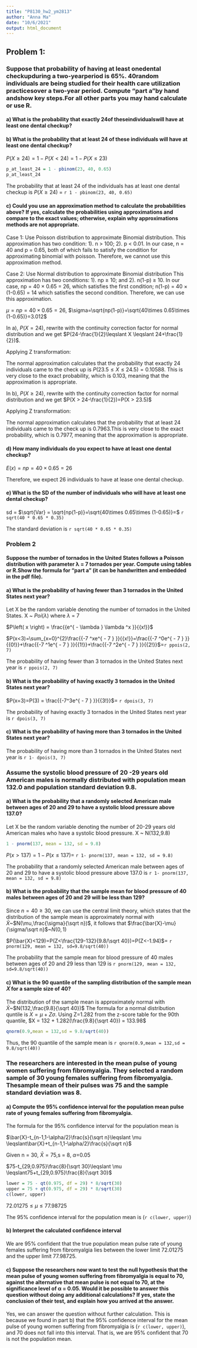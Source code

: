 ```yaml
---
title: "P8130_hw2_ym2813"
author: "Anna Ma"
date: "10/6/2021"
output: html_document
---
```


## Problem 1:
### Suppose that probability of having at least onedental checkupduring a two-yearperiod is 65%. 40random individuals are being studied for their health care utilization practicesover a two-year period. Compute “part a”by hand andshow key steps.For all other parts you may hand calculate or use R.

#### a) What is the probability that exactly 24of theseindividualswill have at least one dental checkup?








#### b) What is the probability that at least 24 of these individuals will have at least one dental checkup?

  $P(X \geqslant 24) = 1 - P(X < 24) = 1 - P(X \leqslant 23)$
 
```r
p_at_least_24 = 1 - pbinom(23, 40, 0.65)
p_at_least_24
```

   The probability that at least 24 of the individuals has at least one dental checkup is $P(X \geqslant 24)$ = `r 1 - pbinom(23, 40, 0.65)`

#### c) Could you use an approximation method to calculate the probabilities above? If yes, calculate the probabilities using approximations and compare to the exact values; otherwise, explain why approximations methods are not appropriate.

Case 1: Use Poisson distribution to approximate Binomial distribution. This approximation has two condition: 1). n > 100; 2). p < 0.01. 
In our case, n = 40 and p = 0.65, both of which fails to satisfy the condition for approximating binomial with poisson. Therefore, we cannot use this approximation method. 

Case 2: Use Normal distribution to approximate Binomial distribution
This approximation has two conditions: 1). np $\geqslant$ 10; and 2). n(1-p) $\geqslant$ 10.
In our case, np = 40 $\times$ 0.65 = 26, which satisfies the first condition; n(1-p) = 40 $\times$ (1-0.65) = 14 which satisfies the second condition. Therefore, we can use this approximation. 

$\mu = np = 40 \times 0.65=26$, $\sigma=\sqrt{np(1-p)}=\sqrt{40\times 0.65\times (1-0.65)}=3.012$

In a), $P(X=24)$, rewrite with the continuity correction factor for normal distribution and we get $P(24-\frac{1}{2}\leqslant X \leqslant 24+\frac{1}{2})$. 

Applying Z transformation:
\begin{equation} 
\begin{split}
P(24-\frac{1}{2}\leqslant X \leqslant 24+\frac{1}{2}) 
& = P(\frac{23.5-26}{3.02}\leqslant Z \leqslant \frac{24.5-26}{3.02}) \\
 & = P(-0.83 \leqslant Z\leqslant-0.497)\\
 & = P(0.497)-P(0.83)\\
 & = `r pnorm(24.5, mean = 26, sd = sqrt(9.1)) - pnorm(23.5, mean = 26, sd = sqrt(9.1))`
\end{split}
\end{equation}

The normal approximation calculates that the probability that exactly 24 individuals came to the check up is $P(23.5\leqslant X \leqslant 24.5) = 0.10588$. This is very close to the exact probability, which is 0.103, meaning that the approximation is appropriate.

In b), $P(X \geqslant 24)$, rewrite with the continuity correction factor for normal distribution and we get
$P(X > 24-\frac{1}{2})=P(X > 23.5)$

Applying Z transformation:
\begin{equation} 
\begin{split}
P(X > 23.5)
 & = P(Z > \frac{23.5-26}{3.02} \\
 & = P(Z > -0.83)\\
 & = 1-P(Z \leqslant -0.83)
 & = `r 1- pnorm(23.5, mean = 26, sd = sqrt(9.1))`
\end{split}
\end{equation}

The normal approximation calculates that the probability that at least 24 individuals came to the check up is 0.7963.This is very close to the exact probability, which is 0.7977, meaning that the approximation is appropriate.

#### d) How many individuals do you expect to have at least one dental checkup?

$E(x)= np = 40 \times 0.65 = 26$

Therefore, we expect 26 individuals to have at lease one dental checkup. 

#### e) What is the SD of the number of individuals who will have at least one dental checkup?

sd = $\sqrt{Var} = \sqrt{np(1-p)}=\sqrt{40\times 0.65\times (1-0.65)}=$ `r sqrt(40 * 0.65 * 0.35)` 

The standard deviation is `r sqrt(40 * 0.65 * 0.35)` 

### Problem 2
#### Suppose the number of tornados in the United States follows a Poisson distribution with parameter λ = 7 tornados per year. Compute using tables or R.Show the formula for “part a” (it can be handwritten and embedded in the pdf file).

#### a) What is the probability of having fewer than 3 tornados in the United States next year?
Let X be the random variable denoting the number of tornados in the United States. X ~ _Poi_($\lambda$) where $\lambda$ = 7

$P\left( x \right) = \frac{{e^{ - \lambda } \lambda ^x }}{{x!}}$ 

$P(x<3)=\sum_{x=0}^{2}\frac{{-7 ^xe^{ - 7 } }}{{x!}}=\frac{{-7 ^0e^{ - 7 } }}{{0!}}+\frac{{-7 ^1e^{ - 7 } }}{{1!}}+\frac{{-7 ^2e^{ - 7 } }}{{2!}}$=`r ppois(2, 7)`

The probability of having fewer than 3 tornados in the United States next year is `r ppois(2, 7)`

#### b) What is the probability of having exactly 3 tornados in the United States next year?

$P(x=3)=P(3) = \frac{{-7^3e^{ - 7 }  }}{{3!}}$= `r dpois(3, 7)`

The probability of having exactly 3 tornados in the United States next year is `r dpois(3, 7)`

#### c) What is the probability of having more than 3 tornados in the United States next year?

\begin{equation} 
\begin{split}
P(X > 3)
 & = 1- P(x\leqslant 3) \\
 & = 1-\sum_{x=0}^{3}\frac{{-7 ^xe^{ - 7 } }}{{x!}}\\
 & = 1-(\frac{{-7 ^0e^{ - 7 } }}{{0!}}+\frac{{-7 ^1e^{ - 7 } }}{{1!}}+\frac{{-7 ^2e^{ - 7 } }}{{2!}}+\frac{{-7 ^3e^{ - 3 } }}{{3!}})\\
 & = `r 1-ppois(3, 7)`
\end{split}
\end{equation}

The probability of having more than 3 tornados in the United States next year is `r 1- dpois(3, 7)`

### Assume the systolic blood pressure of 20 -29 years old American males is normally distributed with population mean 132.0 and population standard deviation 9.8. 

#### a) What is the probability that a randomly selected American male between ages of 20 and 29 to have a systolic blood pressure above 137.0?

Let X be the random variable denoting the number of 20-29 years old American males who have a systolic blood pressure. X ~ N(132,9.8)

```r
1 - pnorm(137, mean = 132, sd = 9.8)
```

$P(x>137)=1-P(x\leqslant137)$= `r 1- pnorm(137, mean = 132, sd = 9.8)`
 
The probability that a randomly selected American male between ages of 20 and 29 to have a systolic blood pressure above 137.0 is `r 1- pnorm(137, mean = 132, sd = 9.8)`

#### b) What is the probability that the sample mean for blood pressure of 40 males between ages of 20 and 29 will be less than 129?

Since $n=40\geqslant30$, we can use the central limit theory, which states that the distribution of the sample mean is approximately normal with $\bar{X}$~$N(\mu,\frac{\sigma}{\sqrt n})$, it follows that 
$\frac{\bar{X}-\mu}{\sigma/\sqrt n}$~$N(0,1)$

$P(\bar{X}<129)=P(Z<\frac{129-132}{9.8/\sqrt 40})=P(Z<-1.94)$= `r pnorm(129, mean = 132, sd=9.8/sqrt(40))`

The probability that the sample mean for blood pressure of 40 males between ages of 20 and 29 less than 129 is `r pnorm(129, mean = 132, sd=9.8/sqrt(40))`

#### c) What is the 90 quantile of the sampling distribution of the sample mean 𝑋 for a sample size of 40?

The distribution of the sample mean is approximately normal with $\bar{X}$~$N(132,\frac{9.8}{\sqrt 40})$
The formula for a normal distribution quntile is $X = \mu + Z\sigma$.
Using Z=1.282 from the z-score table for the 90th quantile, $X = 132 + 1.282(\frac{9.8}{\sqrt 40}) = 133.98$

```r
qnorm(0.9,mean = 132,sd = 9.8/sqrt(40))
```

Thus, the 90 quantile of the sample mean is `r qnorm(0.9,mean = 132,sd = 9.8/sqrt(40))`

### The researchers are interested in the mean pulse of young women suffering from fibromyalgia. They selected a random sample of 30 young females suffering from fibromyalgia. Thesample mean of their pulses was 75 and the sample standard deviation was 8. 

#### a) Compute the 95% confidence interval for the population mean pulse rate of young females suffering from fibromyalgia.

The formula for the 95% confidence interval for the population mean is 

$\bar{X}-t_{n-1,1-\alpha/2}\frac{s}{\sqrt n}\leqslant \mu \leqslant\bar{X}+t_{n-1,1-\alpha/2}\frac{s}{\sqrt n}$

Given n = 30, $\bar{X}=75$,s = 8, $\alpha$=0.05 

$75-t_{29,0.975}\frac{8}{\sqrt 30}\leqslant \mu \leqslant75+t_{29,0.975}\frac{8}{\sqrt 30}$ 

```r
lower = 75 - qt(0.975, df = 29) * 8/sqrt(30)
upper = 75 + qt(0.975, df = 29) * 8/sqrt(30)
c(lower, upper)
```

$72.01275\leqslant \mu \leqslant77.98725$

The 95% confidence interval for the population mean is (`r c(lower, upper)`)

#### b) Interpret the calculated confidence interval

We are 95% confident that the true population mean pulse rate of young females suffering from fibromyalgia lies between the lower limit 72.01275 and the upper limit 77.98725. 

#### c) Suppose the researchers now want to test the null hypothesis that the mean pulse of young women suffering from fibromyalgia is equal to 70, against the alternative that mean pulse is not equal to 70, at the significance level of α = 0.05.  Would it be possible to answer this question without doing any additional calculations? If yes, state the conclusion of their test, and explain how you arrived at the answer.

Yes, we can answer the question without further calculation. This is because we found in part b) that the 95% confidence interval for the mean pulse of young women suffering from fibromyalgia is (`r c(lower, upper)`), and 70 does not fall into this interval. That is, we are 95% confident that 70 is not the population mean. 


